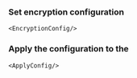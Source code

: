 
### **Set encryption configuration**

    <EncryptionConfig/>

### **Apply the configuration to the <Vg k="MESS_ENGINE" />**

    <ApplyConfig/>
